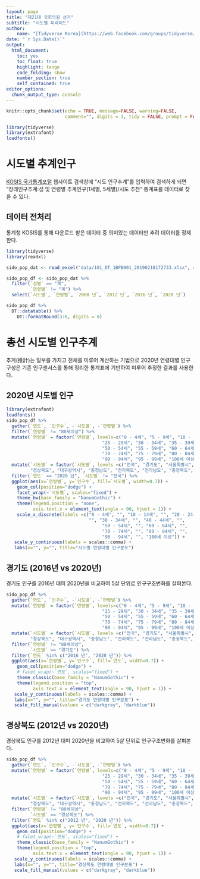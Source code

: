 ```yaml
---
layout: page
title: "제21대 국회의원 선거"
subtitle: "시도별 피라미드"
author:
    name: "[Tidyverse Korea](https://web.facebook.com/groups/tidyverse/)"
date: "`r Sys.Date()`"
output:
  html_document: 
    toc: yes
    toc_float: true
    highlight: tango
    code_folding: show
    number_section: true
    self_contained: true
editor_options: 
  chunk_output_type: console
---
```


```r
knitr::opts_chunk$set(echo = TRUE, message=FALSE, warning=FALSE,
                      comment="", digits = 3, tidy = FALSE, prompt = FALSE, fig.align = 'center')

library(tidyverse)
library(extrafont)
loadfonts()
```


# 시도별 추계인구 {#population-pyramid-sido}

[KOSIS 국가통계포털](http://kosis.kr/search/search.do) 웹사이트 검색창에 "시도 인구추계"를 입력하여 검색하게 되면 
"장래인구추계:성 및 연령별 추계인구(1세별, 5세별)/시도 추천" 통계표를 데이터로 찾을 수 있다.

## 데이터 전처리 {#population-pyramid-sido-preprocessing}

통계청 KOSIS를 통해 다운로드 받은 데이터 중 의미있는 데이터만 추려 데이터를 정제한다.

```r
library(tidyverse)
library(readxl)

sido_pop_dat <- read_excel("data/101_DT_1BPB001_20190218172733.xlsx", sheet="데이터", skip=1)

sido_pop_df <- sido_pop_dat %>% 
  filter(`성별` == "계",
         `연령별` != "계") %>% 
  select(`시도별`, `연령별`, `2008 년`, `2012 년`, `2016 년`, `2020 년`) 

sido_pop_df %>% 
  DT::datatable() %>% 
    DT::formatRound(3:6, digits = 0)
```


# 총선 시도별 인구추계  {#population-pyramid-sido}

추계(推計)는 일부를 가지고 전체를 미루어 계산하는 기법으로 2020년 연령대별 인구구성은 기존 인구센서스를 통해 정리한 통계표에 기반하여 미루어 추정한 결과를 사용한다.

## 2020년 시도별 인구  {#population-pyramid-sido-2020}

```r
library(extrafont)
loadfonts()
sido_pop_df %>% 
  gather(`연도`, `인구수`, -`시도별`, -`연령별`) %>% 
  filter(`연령별` != "80세이상") %>% 
  mutate(`연령별` = factor(`연령별`, levels=c("0 - 4세", "5 - 9세", "10 - 14세", "15 - 19세", "20 - 24세", 
                                    "25 - 29세", "30 - 34세", "35 - 39세", "40 - 44세", "45 - 49세", 
                                    "50 - 54세", "55 - 59세", "60 - 64세", "65 - 69세", 
                                    "70 - 74세", "75 - 79세", "80 - 84세", "85 - 89세", 
                                    "90 - 94세", "95 - 99세", "100세 이상"))) %>% 
  mutate(`시도별` = factor(`시도별`, levels =c("전국", "경기도", "서울특별시", "경상남도", "부산광역시", "인천광역시", 
         "경상북도", "대구광역시", "충청남도", "전라북도", "전라남도", "충청북도", "강원도", "대전광역시", "광주광역시",          "울산광역시", "제주특별자치도", "세종특별자치시"))) %>% 
  filter(`연도` == "2020 년", `시도별` != "전국") %>% 
  ggplot(aes(x=`연령별`, y=`인구수`, fill=`시도별`, width=0.7)) +
    geom_col(position="dodge") +
    facet_wrap(~`시도별`, scales="fixed") +
    theme_bw(base_family = "NanumGothic") +
    theme(legend.position = "none",
          axis.text.x = element_text(angle = 90, hjust = 1)) +
    scale_x_discrete(labels =c("0 - 4세", "", "10 - 14세", "", "20 - 24세",
                               "", "30 - 34세", "", "40 - 44세", "", 
                                    "50 - 54세", "", "60 - 64세", "", 
                                    "70 - 74세", "", "80 - 84세", "", 
                                    "90 - 94세", "", "100세 이상")) +
   scale_y_continuous(labels = scales::comma) +
   labs(x="", y="", title="시도별 연령대별 인구분포")
```


## 경기도 (2016년 vs 2020년)  {#population-pyramid-sido-2020-gg}

경기도 인구를 2016년 대피 2020년을 비교하여 5살 단위로 인구구조변화를 살펴본다.

```r

sido_pop_df %>% 
  gather(`연도`, `인구수`, -`시도별`, -`연령별`) %>% 
  mutate(`연령별` = factor(`연령별`, levels=c("0 - 4세", "5 - 9세", "10 - 14세", "15 - 19세", "20 - 24세", 
                                    "25 - 29세", "30 - 34세", "35 - 39세", "40 - 44세", "45 - 49세", 
                                    "50 - 54세", "55 - 59세", "60 - 64세", "65 - 69세", 
                                    "70 - 74세", "75 - 79세", "80 - 84세", "85 - 89세", 
                                    "90 - 94세", "95 - 99세", "100세 이상"))) %>% 
  mutate(`시도별` = factor(`시도별`, levels =c("전국", "경기도", "서울특별시", "경상남도", "부산광역시", "인천광역시", 
         "경상북도", "대구광역시", "충청남도", "전라북도", "전라남도", "충청북도", "강원도", "대전광역시", "광주광역시",          "울산광역시", "제주특별자치도", "세종특별자치시"))) %>% 
  filter(`연령별` != "80세이상",
         `시도별` == "경기도") %>% 
  filter(`연도` %in% c("2016 년", "2020 년")) %>% 
  ggplot(aes(x=`연령별`, y=`인구수`, fill=`연도`, width=0.7)) +
    geom_col(position="dodge") +
    # facet_wrap(~`연도`, scales="fixed") +
    theme_classic(base_family = "NanumGothic") +
    theme(legend.position = "top",
          axis.text.x = element_text(angle = 90, hjust = 1)) +
   scale_y_continuous(labels = scales::comma) +
   labs(x="", y="", title="경기도 연령대별 인구분포") +
   scale_fill_manual(values = c("darkgray", "darkblue"))
```


## 경상북도 (2012년 vs 2020년)  {#population-pyramid-sido-2020-경북}

경상북도 인구를 2012년 대피 2020년을 비교하여 5살 단위로 인구구조변화를 살펴본다.

```r

sido_pop_df %>% 
  gather(`연도`, `인구수`, -`시도별`, -`연령별`) %>% 
  mutate(`연령별` = factor(`연령별`, levels=c("0 - 4세", "5 - 9세", "10 - 14세", "15 - 19세", "20 - 24세", 
                                    "25 - 29세", "30 - 34세", "35 - 39세", "40 - 44세", "45 - 49세", 
                                    "50 - 54세", "55 - 59세", "60 - 64세", "65 - 69세", 
                                    "70 - 74세", "75 - 79세", "80 - 84세", "85 - 89세", 
                                    "90 - 94세", "95 - 99세", "100세 이상"))) %>% 
  mutate(`시도별` = factor(`시도별`, levels =c("전국", "경기도", "서울특별시", "경상남도", "부산광역시", "인천광역시", 
         "경상북도", "대구광역시", "충청남도", "전라북도", "전라남도", "충청북도", "강원도", "대전광역시", "광주광역시",          "울산광역시", "제주특별자치도", "세종특별자치시"))) %>% 
  filter(`연령별` != "80세이상",
         `시도별` == "경상북도") %>% 
  filter(`연도` %in% c("2012 년", "2020 년")) %>% 
  ggplot(aes(x=`연령별`, y=`인구수`, fill=`연도`, width=0.7)) +
    geom_col(position="dodge") +
    # facet_wrap(~`연도`, scales="fixed") +
    theme_classic(base_family = "NanumGothic") +
    theme(legend.position = "top",
          axis.text.x = element_text(angle = 90, hjust = 1)) +
   scale_y_continuous(labels = scales::comma) +
   labs(x="", y="", title="경상북도 연령대별 인구분포") +
   scale_fill_manual(values = c("darkgray", "darkblue"))
```
